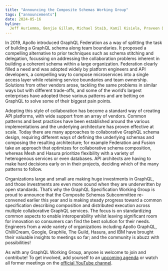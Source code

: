 ```yaml
---
title: "Announcing the Composite Schemas Working Group"
tags: ["announcements"]
date: 2024-05-16
byline:
  Jeff Auriemma, Benjie Gillam, Michael Staib, Kamil Kisiela, Praveen Durairaju
---
```


In 2019, Apollo introduced GraphQL Federation as a way of splitting the task of
building a GraphQL schema along team boundaries. It proposed a compelling
alternative to prior techniques such as schema stitching and delegation,
focussing on addressing the collaboration problems inherent in building a
coherent schema within a large organization. Federation clearly filled a need
and was adopted widely by platform engineers and API developers, a compelling
way to compose microservices into a single access layer while retaining service
boundaries and team ownership. Solutions from other vendors arose, tackling the
same problems in similar ways but with different trade-offs, and some of the
world’s largest enterprises have adopted these various patterns and are betting
on GraphQL to solve some of their biggest pain points.

Adopting this style of collaboration has become a standard way of creating API
platforms, with wide support from an array of vendors. Common patterns and best
practices have been established around the various implementations and the
underlying architecture has proven effective at scale. Today there are many
approaches to collaborative GraphQL schema design, requiring different ways of
defining the underlying schemas and composing the resulting architecture; for
example Federation and Fusion take an approach that optimizes for collaborative
schema composition, whereas Mesh and Hasura prioritize flexibility with a
variety of heterogenous services or even databases. API architects are having to
make hard decisions early on in their projects, deciding which of the many
patterns to follow.

Organizations large and small are making huge investments in GraphQL, and those
investments are even more sound when they are underwritten by open standards.
That’s why the GraphQL Specification Working Group is proud to announce that the
Composite Schemas Subcommittee re-convened earlier this year and is making
steady progress toward a common specification describing composition and
distributed execution across multiple collaborative GraphQL services. The focus
is on standardizing common aspects to enable interoperability whilst leaving
significant room for innovation so consumers can find the best solution for
their needs. Engineers from a wide variety of organizations including Apollo
GraphQL, ChilliCream, Google, Graphile, The Guild, Hasura, and IBM have brought
their valuable insights to meetings so far; and the community is abuzz with
possibilities!

As with any GraphQL Working Group, anyone is welcome to join and contribute! To
get involved, add yourself to an
[upcoming agenda](https://github.com/graphql/composite-schemas-wg/tree/main/agendas)
or watch all former meetings on the
[official YouTube channel](https://www.youtube.com/playlist?list=PLP1igyLx8foFjxyTg6wPn4pUkZwuAk2GR).
